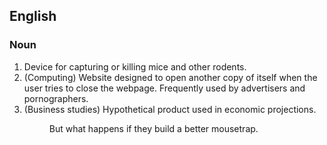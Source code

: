 ==English==
===Noun===
#Device for capturing or killing mice and other rodents.
#(Computing) Website designed to open another copy of itself when the user tries to close the webpage. Frequently used by advertisers and pornographers.
# (Business studies) Hypothetical product used in economic projections.
#:But what happens if they build a better mousetrap.